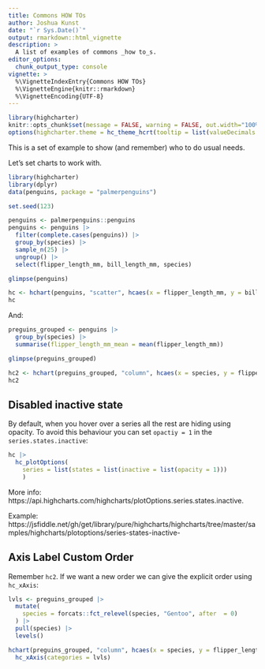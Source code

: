 ```yaml
---
title: Commons HOW TOs
author: Joshua Kunst
date: "`r Sys.Date()`"
output: rmarkdown::html_vignette
description: >
  A list of examples of commons _how to_s.
editor_options: 
  chunk_output_type: console
vignette: >
  %\VignetteIndexEntry{Commons HOW TOs}
  %\VignetteEngine{knitr::rmarkdown}
  %\VignetteEncoding{UTF-8}      
---
```


<script>
$(document).ready(function(){ 
  el = $(".page-header > h1")
  icon = "question-circle-o"
  text = el.text()
  text_new = "<span class=\"fa fa-" + icon  + "\"></span> " + text
  el.html(text_new) 
}) ;
</script>

```r
library(highcharter)
knitr::opts_chunk$set(message = FALSE, warning = FALSE, out.width="100%")
options(highcharter.theme = hc_theme_hcrt(tooltip = list(valueDecimals = 2)))
```

This is a set of example to show (and remember) who to do usual needs.

Let's set charts to work with.

```r
library(highcharter)
library(dplyr)
data(penguins, package = "palmerpenguins")

set.seed(123)

penguins <- palmerpenguins::penguins
penguins <- penguins |> 
  filter(complete.cases(penguins)) |> 
  group_by(species) |> 
  sample_n(25) |> 
  ungroup() |> 
  select(flipper_length_mm, bill_length_mm, species)

glimpse(penguins)

hc <- hchart(penguins, "scatter", hcaes(x = flipper_length_mm, y = bill_length_mm, group = species)) 
hc
```

And:

```r
preguins_grouped <- penguins |> 
  group_by(species) |> 
  summarise(flipper_length_mm_mean = mean(flipper_length_mm))

glimpse(preguins_grouped)

hc2 <- hchart(preguins_grouped, "column", hcaes(x = species, y = flipper_length_mm_mean))
hc2
```


## Disabled inactive state 

By default, when you hover over a series all the rest are hiding using opacity.
To avoid this behaviour you can set `opactiy = 1` in the `series.states.inactive`:

```r
hc |>
  hc_plotOptions(
    series = list(states = list(inactive = list(opacity = 1)))
    )
```

More info: https://api.highcharts.com/highcharts/plotOptions.series.states.inactive.

Example: https://jsfiddle.net/gh/get/library/pure/highcharts/highcharts/tree/master/samples/highcharts/plotoptions/series-states-inactive-

## Axis Label Custom Order

Remember `hc2`. If we want a new order we can give the explicit order
using `hc_xAxis`: 

```r
lvls <- preguins_grouped |> 
  mutate(
    species = forcats::fct_relevel(species, "Gentoo", after  = 0)
  ) |> 
  pull(species) |> 
  levels()

hchart(preguins_grouped, "column", hcaes(x = species, y = flipper_length_mm_mean)) |> 
  hc_xAxis(categories = lvls)
```


